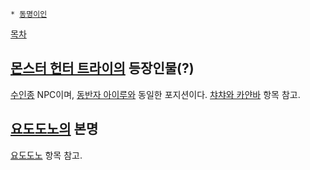  * [[동명이인]]

[[목차]]

== [[몬스터 헌터 트라이]]의 등장인물(?) ==
[[수인종]] NPC이며, [[동반자 아이루]]와 동일한 포지션이다. [[챠챠와 카얀바]] 항목 참고.

== [[요도도노]]의 본명 ==

[[요도도노]] 항목 참고.
